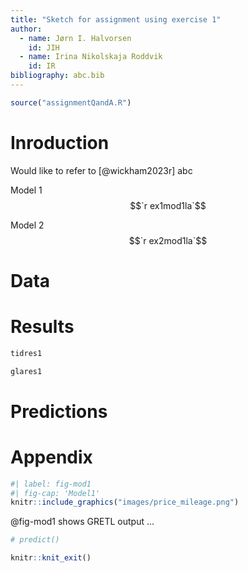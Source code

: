```yaml
---
title: "Sketch for assignment using exercise 1"
author:
  - name: Jørn I. Halvorsen
    id: JIH
  - name: Irina Nikolskaja Roddvik
    id: IR
bibliography: abc.bib
---
```



```r
source("assignmentQandA.R")
```

# Inroduction

Would like to refer to [@wickham2023r] abc

Model 1
$$`r ex1mod1la`$$

Model 2
$$`r ex2mod1la`$$

# Data 

# Results


```r
tidres1
```

```r
glares1
```

# Predictions

# Appendix

```r
#| label: fig-mod1
#| fig-cap: 'Model1'
knitr::include_graphics("images/price_mileage.png")
```

@fig-mod1 shows GRETL output ...

```r
# predict()
```

```r
knitr::knit_exit()
```

